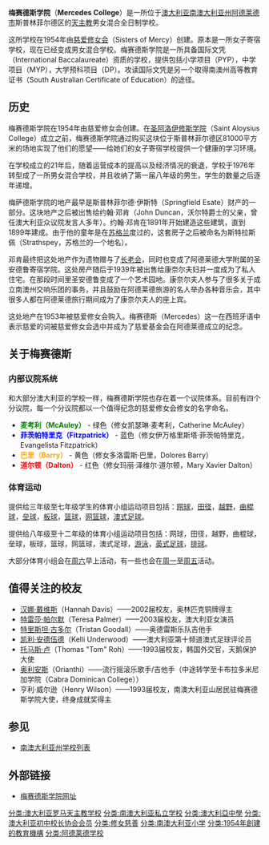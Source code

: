 {{coord|34|58|35.02|S|138|37|43.00|E|type:edu|display=title}} 
{{NoteTA
|G1=Show
}}
{{Infobox University |
| Name = <big>梅赛德斯学院
</big>
| EnglishName = Mercedes College
| Motto = Loyal En Tout
| zhmotto = 法语“竭尽忠诚”
| Established = 1954年
| Type = 私立，罗马天主教会，男女混合，全日制学校
| President = 托尼·多尔蒂（Tony O'Doherty，高中部主管）<br>保罗·沃兹沃斯（Paul Wadsworth，初中部主管）<br>朱莉·汉恩（Julie Hann，小学部主管）
| city = [[阿德莱德|阿德莱德]]
| state = [[南澳大利亚州|南澳大利亚州]]
| country = [[澳大利亚|澳大利亚]]
| colors= 绿，黄和海军蓝
| Website = http://www.mercedes.adl.catholic.edu.au
|}}

'''梅赛德斯学院'''（'''Mercedes College'''）是一所位于[[澳大利亚|澳大利亚]][[南澳大利亚州|南澳大利亚州]][[阿德莱德|阿德莱德市]]斯普林菲尔德区的[[天主教|天主教]]男女混合全日制学校。

这所学校在1954年由[[慈爱修女会|慈爱修女会]]（Sisters of Mercy）创建。原本是一所女子寄宿学校，现在已经变成男女混合学校。梅赛德斯学院是一所具备国际文凭（International Baccalaureate）资质的学校，提供包括小学项目（PYP），中学项目（MYP），大学预科项目（DP）。攻读国际文凭是另一个取得南澳州高等教育证书（South Australian Certificate of Education）的途径。

==历史==
{{Portal|大學|Education - Grad Hat.svg}}

梅赛德斯学院在1954年由慈爱修女会创建。在[[圣阿洛伊修斯学院|圣阿洛伊修斯学院]]（Saint Aloysius College）成立之前，梅赛德斯学院通过购买这块位于斯普林菲尔德区81000平方米的场地实现了他们的愿望——给她们的女子寄宿学校提供一个健康的学习环境。

在学校成立的21年后，随着运营成本的提高以及经济情况的衰退，学校于1976年转型成了一所男女混合学校，并且收纳了第一届八年级的男生，学生的数量之后逐年递增。

梅萨德斯学院的地产最早是斯普林菲尔德·伊斯特（Springfield Esate）财产的一部分。这块地产之后被出售给约翰·邓肯（John Duncan，沃尔特爵士的父亲，曾任澳大利亚众议院发言人多年）。约翰·邓肯在1891年开始建造这些建筑，直到1899年建成。由于他的童年是在[[苏格兰|苏格兰]]度过的，这套房子之后被命名为斯特拉斯佩（Strathspey，苏格兰的一个地名）。

邓肯最终把这处地产作为遗物赠与了[[长老会|长老会]]，同时也变成了阿德莱德大学附属的圣安德鲁寄宿学院。这处房产随后于1939年被出售给康奈尔夫妇并一度成为了私人住宅。在那段时间里圣安德鲁变成了一个艺术园地。康奈尔夫人参与了很多关于成立南澳州交响乐团的事务，并且鼓励在阿德莱德旅游的名人举办各种音乐会，其中很多人都在阿德莱德旅行期间成为了康奈尔夫人的座上宾。

这处地产在1953年被慈爱修女会购入。梅赛德斯（Mercedes）这一在西班牙语中表示慈爱的词被慈爱修女会选中并成为了慈爱基金会在阿德莱德成立的纪念。

==关于梅赛德斯==

===内部议院系统===
和大部分澳大利亚的学校一样，梅赛德斯学院也存在着一个议院体系。目前有四个分议院，每一个分议院都以一个值得纪念的慈爱修女会修女的名字命名。

*'''<span style="color:green;">麦考利（McAuley）</span>''' - 绿色（修女凯瑟琳·麦考利，Catherine McAuley）
*'''<span style="color:blue;">菲茨帕特里克（Fitzpatrick）</span>''' - 蓝色（修女伊万格里斯塔·菲茨帕特里克，Evangelista Fitzpatrick）
*'''<span style="color:orange;">巴里（Barry）</span>''' - 黄色（修女多洛雷斯·巴里，Dolores Barry）
*'''<span style="color:red;">道尔顿（Dalton）</span>''' - 红色（修女玛丽·泽维尔·道尔顿，Mary Xavier Dalton）

===体育运动===
提供给三年级至七年级学生的体育小组运动项目包括：[[网球|网球]]，[[田径|田径]]，[[越野|越野]]，[[曲棍球|曲棍球]]，[[垒球|垒球]]，[[板球|板球]]，[[篮球|篮球]]，[[网篮球|网篮球]]，[[澳式足球|澳式足球]]。

提供给八年级至十二年级的体育小组运动项目包括：网球，田径，越野，曲棍球，垒球，板球，篮球，网篮球，澳式足球，[[游泳|游泳]]，[[英式足球|英式足球]]，[[排球|排球]]。

大部分体育小组会在[[周六|周六]]早上活动，有一些也会在[[周一|周一]]至[[周五|周五]]活动。

==值得关注的校友==
*[[汉娜·戴维斯|汉娜·戴维斯]]（Hannah Davis）——2002届校友，奥林匹克铜牌得主
*[[特雷莎·帕尔默|特雷莎·帕尔默]]（Teresa Palmer）——2003届校友，澳大利亚女演员
*[[特里斯坦·古多尔|特里斯坦·古多尔]]（Tristan Goodall）——奥德雷斯乐队吉他手
*[[凯利·安德伍德|凯利·安德伍德]]（Kelli Underwood）——澳大利亚第十频道澳式足球评论员
*[[托马斯·卢|托马斯·卢]]（Thomas "Tom" Roh）——1993届校友，韩国外交官，天鹅保护大使
*[[奥利安斯|奥利安斯]]（Orianthi）——流行摇滚乐歌手/吉他手（中途转学至卡布拉多米尼加学院（Cabra Dominican College））
*亨利·威尔逊（Henry Wilson）——1993届校友，南澳大利亚山居民驻梅赛德斯学院大使，终身成就奖得主

==参见==
*[[南澳大利亚州学校列表|南澳大利亚州学校列表]]

==外部链接==
*{{en}}[https://web.archive.org/web/20110219034457/http://www.mercedes.adl.catholic.edu.au/ 梅赛德斯学院网址]


[[分类:澳大利亚罗马天主教学校|分类:澳大利亚罗马天主教学校]]
[[分类:南澳大利亚私立学校|分类:南澳大利亚私立学校]]
[[分类:澳大利亞中學|分类:澳大利亞中學]]
[[分类:澳大利亚初中校长协会会员|分类:澳大利亚初中校长协会会员]]
[[分类:修女慈善|分类:修女慈善]]
[[分类:南澳大利亚小学|分类:南澳大利亚小学]]
[[分类:1954年創建的教育機構|分类:1954年創建的教育機構]]
[[分类:阿德莱德学校|分类:阿德莱德学校]]